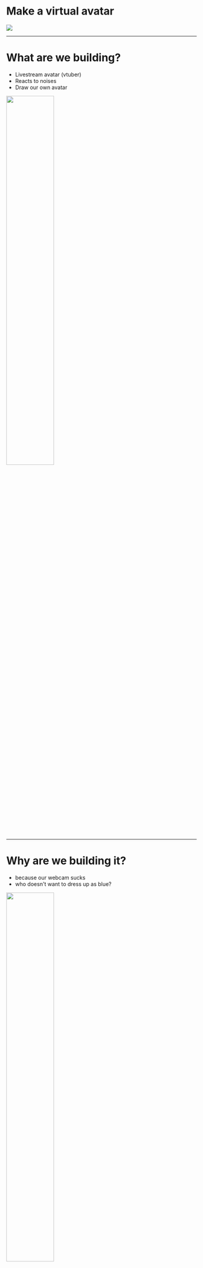 

<Vertical>

# Make a virtual avatar

<img src="https://cloud-41iao1ath-hack-club-bot.vercel.app/2closed.gif" />

</Vertical>

---

<Vertical>

# What are we building?

- Livestream avatar (vtuber)
- Reacts to noises
- Draw our own avatar

<img src="https://cloud-62xko3pu3-hack-club-bot.vercel.app/0ezgif.com-gif-maker_1_.gif" height="50%" />

</Vertical>

---

<Vertical>

# Why are we building it?

- because our webcam sucks
- who doesn't want to dress up as blue?

<img src="https://cloud-d0qwgc7v5-hack-club-bot.vercel.app/0screen_shot_2021-11-06_at_17.34.23.png" height="50%" />

</Vertical>

---

<Vertical>

# The steps:

1. Get sound from a microphone
2. Do cool stuff with it

_break out your editors_

</Vertical>